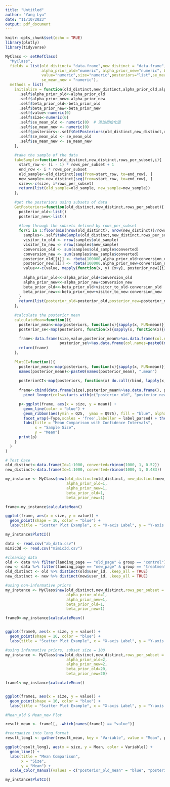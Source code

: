 ```yaml
---
title: "Untitled"
author: "Yang Lyu"
date: "11/10/2023"
output: pdf_document
---
```


```r
knitr::opts_chunk$set(echo = TRUE)
library(plotly)
library(tidyverse)
```

```r
MyClass <- setRefClass(
  "MyClass",
  fields = list(old_distinct= "data.frame",new_distinct = "data.frame",rows_per_subset="numeric",
                alpha_prior_old="numeric", alpha_prior_new="numeric", beta_prior_old="numeric", beta_prior_new="numeric",
                value="numeric",size="numeric",posteriors="list",se_mean_old = "numeric",
                se_mean_new = "numeric"),
  methods = list(
    initialize = function(old_distinct,new_distinct,alpha_prior_old,alpha_prior_new,beta_prior_old,beta_prior_new,rows_per_subset){
      .self$alpha_prior_old<-alpha_prior_old
      .self$alpha_prior_new<-alpha_prior_new
      .self$beta_prior_old<-beta_prior_old
      .self$beta_prior_new<-beta_prior_new
      .self$value<-numeric(0)
      .self$size<-numeric(0)
      .self$se_mean_old <- numeric(0)  # 添加初始化值
      .self$se_mean_new <- numeric(0)
      .self$posteriors<-.self$GetPosteriors(old_distinct,new_distinct,rows_per_subset)
      .self$se_mean_old <- se_mean_old
      .self$se_mean_new <- se_mean_new
    },
    
    #take the sample of the data
    takeSample=function(old_distinct,new_distinct,rows_per_subset,i){
      start_row <- (i - 1) * rows_per_subset + 1
      end_row <- i * rows_per_subset
      old_sample<-old_distinct[seq(from=start_row, to=end_row), ]
      new_sample<-new_distinct[seq(from=start_row, to=end_row), ]
      size<<-c(size, i*rows_per_subset)
      return(list(old_sample=old_sample, new_sample=new_sample))
    },
    
    #get the posteriors using subsets of data
    GetPosteriors=function(old_distinct,new_distinct,rows_per_subset){
      posterior_old<-list()
      posterior_new<-list()
      
      #loop through the subsets defined by rows_per_subset
      for(i in 1:floor(min(nrow(old_distinct), nrow(new_distinct))/rows_per_subset) ){
        samples<-.self$takeSample(old_distinct,new_distinct,rows_per_subset,i)
        visitor_to_old <- nrow(samples$old_sample)
        visitor_to_new <- nrow(samples$new_sample)
        conversion_old <- sum(samples$old_sample$converted)
        conversion_new <- sum(samples$new_sample$converted)
        posterior_old[[i]] <- rbeta(100000,alpha_prior_old+conversion_old,beta_prior_old+visitor_to_old-conversion_old)
        posterior_new[[i]] <- rbeta(100000,alpha_prior_new+conversion_new,beta_prior_new+visitor_to_new-conversion_new)
        value<<-c(value, mapply(function(x, y) {x>y}, posterior_new[[i]], posterior_old[[i]])%>%mean())
        
        alpha_prior_old<<-alpha_prior_old+conversion_old
        alpha_prior_new<<-alpha_prior_new+conversion_new
        beta_prior_old<<-beta_prior_old+visitor_to_old-conversion_old
        beta_prior_new<<-beta_prior_new+visitor_to_new-conversion_new
      }
      return(list(posterior_old=posterior_old,posterior_new=posterior_new))
    },
    
    #calculate the posterior mean
    calculateMean=function(){
      posterior_mean<-map(posteriors, function(x){sapply(x, FUN=mean)})
      posterior_se<-map(posteriors, function(x){sapply(x, function(x){sd(x)/sqrt(length(x))})})

      frame<-data.frame(size,value,posterior_mean%>%as.data.frame(col.names=paste0(names(posterior_mean), "_mean")),
                        posterior_se%>%as.data.frame(col.names=paste0(names(posterior_mean), "_se")))
      return(frame)
    },
    
    PlotCI=function(){
      posterior_mean<-map(posteriors, function(x){sapply(x, FUN=mean)})
      names(posterior_mean)<-paste0(names(posterior_mean), ".mean")
      
      posteriorCI<-map(posteriors, function(x) do.call(rbind, lapply(x, function(y){data.frame(Q25=quantile(y, 0.025), Q975=quantile(y,0.975))})))
      
      frame<-cbind(data.frame(size),posterior_mean%>%as.data.frame(), posteriorCI%>%as.data.frame())%>%
        pivot_longer(cols=starts_with(c("posterior_old", "posterior_new")), names_to=c("Type",".value"), names_sep = "\\.")

      p<-ggplot(frame, aes(x = size, y = mean)) +
        geom_line(color = "blue") +
        geom_ribbon(aes(ymin = Q25,  ymax = Q975), fill = "blue", alpha = 0.2) +
        facet_wrap(~Type,scales = 'free',labeller = label_parsed) + theme_bw() +
        labs(title = "Mean Comparison with Confidence Intervals",
             x = "Sample Size",
             y = "Mean")
      print(p)
    }
  )
)
```

```r
# Test Case
old_distinct<-data.frame(Id=1:1000, converted=rbinom(1000, 1, 0.52))
new_distinct<-data.frame(Id=1:1000, converted=rbinom(1000, 1, 0.483))

my_instance <- MyClass$new(old_distinct=old_distinct, new_distinct=new_distinct,rows_per_subset = 10,
                           alpha_prior_old=1,
                           alpha_prior_new=1,
                           beta_prior_old=1,
                           beta_prior_new=1)

frame<-my_instance$calculateMean()

ggplot(frame, aes(x = size, y = value)) +
  geom_point(shape = 16, color = "blue") +
  labs(title = "Scatter Plot Example", x = "X-axis Label", y = "Y-axis Label")

my_instance$PlotCI()
```

```r
data <- read.csv("ab_data.csv")
mimic3d <- read.csv("mimic3d.csv")

#cleaning data
old <- data %>% filter(landing_page == "old_page" & group == "control")
new <- data %>% filter(landing_page == "new_page" & group == "treatment")
old_distinct <- old %>% distinct(old$user_id, .keep_all = TRUE)
new_distinct <- new %>% distinct(new$user_id, .keep_all = TRUE)
```

```r
#using non-informative priors
my_instance <- MyClass$new(old_distinct,new_distinct,rows_per_subset = 1000,
                           alpha_prior_old=1,
                           alpha_prior_new=1,
                           beta_prior_old=1,
                           beta_prior_new=1)

frame0<-my_instance$calculateMean()


ggplot(frame0, aes(x = size, y = value)) +
  geom_point(shape = 16, color = "blue") +
  labs(title = "Scatter Plot Example", x = "X-axis Label", y = "Y-axis Label")

```

```r
#using informative priors, subset size = 100
my_instance <- MyClass$new(old_distinct,new_distinct,rows_per_subset = 500,
                           alpha_prior_old=2,
                           alpha_prior_new=2,
                           beta_prior_old=20,
                           beta_prior_new=20)

frame1<-my_instance$calculateMean()


ggplot(frame1, aes(x = size, y = value)) +
  geom_point(shape = 16, color = "blue") +
  labs(title = "Scatter Plot Example", x = "X-axis Label", y = "Y-axis Label")
```

```r
#Mean_old & Mean_new Plot

result_mean <- frame1[, -which(names(frame1) == "value")]

#reorganize into long format
result_long1 <- gather(result_mean, key = "Variable", value = "Mean", posterior_old_mean:posterior_new_mean)

ggplot(result_long1, aes(x = size, y = Mean, color = Variable)) +
  geom_line() +
  labs(title = "Mean Comparison",
       x = "Size",
       y = "Mean") +
  scale_color_manual(values = c("posterior_old_mean" = "blue", "posterior_new_mean" = "red"))
```

```r
my_instance$PlotCI()
```


